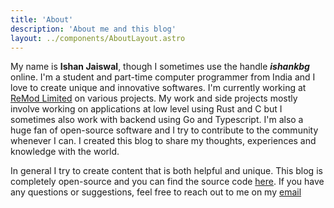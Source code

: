 ```yaml
---
title: 'About'  
description: 'About me and this blog'
layout: ../components/AboutLayout.astro
---
```


My name is **Ishan Jaiswal**, though I sometimes use the handle _**ishankbg**_ online.
I'm a student and part-time computer programmer from India and I love to create unique and innovative softwares.
I'm currently working at [ReMod Limited](https://remod.dev) on various projects. My work and side projects mostly involve working on applications at low level using Rust and C
but I sometimes also work with backend using Go and Typescript.
I'm also a huge fan of open-source software and I try to contribute to the community whenever I can.
I created this blog to share my thoughts, experiences and knowledge with the world.

In general I try to create content that is both helpful and unique.
This blog is completely open-source and you can find the source code [here](https://github.com/IshanKBG/ishankbg.dev).
If you have any questions or suggestions, feel free to reach out to me on my [email](mailto:contact@ishankbg.dev)
